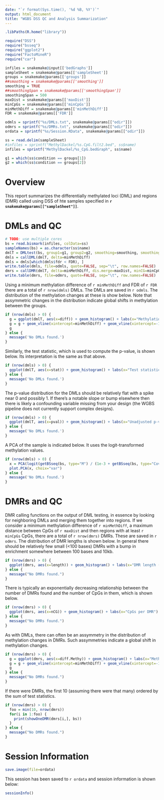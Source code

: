 ```yaml
---
date: "`r format(Sys.time(), '%d %B, %Y')`"
output: html_document
title: "WGBS DSS QC and Analysis Summarization"
---
```


```r
.libPaths(R.home("library"))

require("DSS")
require("bsseq")
require("ggplot2")
require("FactoMineR")
require("car")

infiles = snakemake@input[['bedGraphs']]
sampleSheet = snakemake@params[['sampleSheet']]
groups = snakemake@params[['groups']]
##smoothing = snakemake@params[['smoothing']]
smoothing = TRUE
##smoothingSpan = snakemake@params[['smoothingSpan']]
smoothingSpan = 500
maxDist = snakemake@params[['maxDist']]
minCpGs = snakemake@params[['minCpGs']]
minMethDiff = snakemake@params[['minMethDiff']]
FDR = snakemake@params[['FDR']]

odmls = sprintf("%s/DMLs.txt", snakemake@params[["odir"]])
odmrs = sprintf("%s/DMRs.txt", snakemake@params[["odir"]])
ordata = sprintf("%s/Session.RData", snakemake@params[["odir"]])

ss = read.delim(sampleSheet)
#infiles = sprintf("MethylDackel/%s.CpG.filt2.bed", ss$name)
infiles = sprintf("MethylDackel/%s_CpG.bedGraph", ss$name)

g1 = which(ss$condition == groups[1])
g2 = which(ss$condition == groups[2])
```

# Overview

This report summarizes the differentially methylated loci (DML) and regions (DMR) called using DSS of hte samples specified in **`r snakemake@params[["sampleSheet"]]`**.

# DMLs and QC

```r
# TODO: use multiple cores
bs = read.bismark(infiles, colData=ss)
sampleNames(bs) = as.character(ss$name)
dmlT = DMLtest(bs, group1=g1, group2=g2, smoothing=smoothing, smoothing.span=smoothingSpan)
dmls = callDML(dmlT, delta=minMethDiff)
dmls = dmls[which(dmls$fdr < FDR), ]
write.table(dmls, file=odmls, quote=FALSE, sep="\t", row.names=FALSE)
dmrs = callDMR(dmlT, delta=minMethDiff, dis.merge=maxDist, minCG=minCpGs)
write.table(dmrs, file=odmrs, quote=FALSE, sep="\t", row.names=FALSE)
```

Using a minimum methylation difference of `r minMethDiff` and FDR of `r FDR` there are a total of `r nrow(dmls)` DMLs. The DMLs are saved in `r odmls`. The distribution of the methylation changes at these is show below. Note that assymmetric changes in the distribution indicate global shifts in methylation between the groups.

```r
if (nrow(dmls) > 0) {
  g = ggplot(dmlT, aes(x=diff)) + geom_histogram() + labs(x="Methylation Difference (per-CpG)")
  g = g + geom_vline(xintercept=minMethDiff) + geom_vline(xintercept=-1*minMethDiff)
  g
} else {
  message('No DMLs found.')
}
```

Similarly, the test statistic, which is used to compute the p-value, is shown below. Its interpretation is the same as that above.

```r
if (nrow(dmls) > 0) {
  ggplot(dmlT, aes(x=stat)) + geom_histogram() + labs(x="Test statistic (per-CpG)")
} else {
  message('No DMLs found.')
}
```

The p-value distribution for the DMLs should be relatively flat with a spike near 0 and possibly 1. If there's a notable slope or bump elsewhere then there is likely a confounding variable missing from your design (the WGBS pipeline does not currently support complex designs).

```r
if (nrow(dmls) > 0) {
  ggplot(dmlT, aes(x=pval)) + geom_histogram() + labs(x="Unadjusted p-value (per-CpG)")
} else {
  message('No DMLs found.')
}
```

A PCA of the sample is indicated below. It uses the logit-transformed methylation values.

```r
if (nrow(dmls) > 0) {
  x = PCA(logit(getBSseq(bs, type="M") / (1e-3 + getBSseq(bs, type="Cov")), adjust=1e-3), graph=FALSE)
  plot.PCA(x, choix="var")
} else {
  message('No DMLs found.')
}
```

# DMRs and QC

DMR calling functions on the output of DML testing, in essence by looking for neighboring DMLs and merging them together into regions. If we consider a minimum methylation difference of `r minMethDiff`, a maximum distance between CpGs of `r maxDist` and then regions with at least `r minCpGs` CpGs, there are a total of `r nrow(dmrs)` DMRs. These are saved in `r odmrs`. The distribution of DMR lengths is shown below. In general there should be relatively few small (<100 bases) DMRs with a bump in enrichment somewhere between 100 bases and 10kb.

```r
if (nrow(dmrs) > 0) {
  ggplot(dmrs, aes(x=length)) + geom_histogram() + labs(x="DMR length (bases)")
} else {
  message("No DMRs found.")
}
```

There is typically an exponentially decreasing relationship between the number of DMRs found and the number of CpGs in them, which is shown below.

```r
if (nrow(dmrs) > 0) {
  ggplot(dmrs, aes(x=nCG)) + geom_histogram() + labs(x="CpGs per DMR")
} else {
  message("No DMRs found.")
}
```

As with DMLs, there can often be an assymmetry in the distribution of methylation changes in DMRs. Such assymmetries indicate a global shift in methylation changes.

```r
if (nrow(dmrs) > 0) {
  g = ggplot(dmrs, aes(x=diff.Methy)) + geom_histogram() + labs(x="Methylation Difference (per-DMR)")
  g = g + geom_vline(xintercept=minMethDiff) + geom_vline(xintercept=-1*minMethDiff)
  g
} else {
  message("No DMRs found.")
}
```

If there were DMRs, the first 10 (assuming there were that many) ordered by the sum of test statistics.

```r
if (nrow(dmrs) > 0) {
  foo = min(10, nrow(dmrs))
  for(i in 1:foo) {
    print(showOneDMR(dmrs[i,], bs))
  }
} else {
  message("No DMRs found.")
}
```

# Session Information

```r
save.image(file=ordata)
```

This session has been saved to `r ordata` and session information is shown below:

```r
sessionInfo()
```
